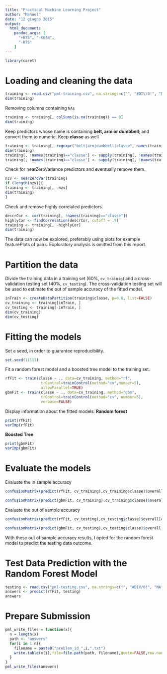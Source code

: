 ```yaml
---
title: "Practical Machine Learning Project"
author: "Manuel"
date: "12 giugno 2015"
output:
  html_document:
    pandoc_args: [
      "+RTS", "-K64m",
      "-RTS"
    ]
---
```

```r
library(caret)
```

# Loading and cleaning the data
```r
training <- read.csv("pml-training.csv", na.strings=c("", "#DIV/0!", "NA") )
dim(training)
```
Removing columns containing `NAs`
```r
training <- training[, colSums(is.na(training)) == 0]
dim(training)
```

Keep predictors whose name is containing **belt, arm or dumbbell**; and convert them to numeric. Keep **classe** as well
```r
training <- training[, regexpr("belt|arm|dumbbell|classe", names(training)) >= 0]
dim(training)
training[, !names(training)=="classe"] <- sapply(training[, !names(training)=="classe"], as.character)
training[, !names(training)=="classe"] <- sapply(training[, !names(training)=="classe"], as.numeric)
```

Check for nearZeroVariance predictors and eventually remove them.
```r
nzv <- nearZeroVar(training)
if (length(nzv)){
training <- training[, -nzv]
dim(training)
}
```

Check and remove highly correlated predictors.
```r
descrCor <- cor(training[, !names(training)=="classe"])
highlyCor <- findCorrelation(descrCor, cutoff = .9)
training <- training[, -highlyCor]
dim(training)
```
The data can now be explored, preferably using plots for example featurePlots of pairs. Exploratory analysis is omitted from this report.

# Partition the data
Divide the training data in a training set (60%, `cv_trainig`) and a cross-validation testing set (40%, `cv_testing`). The cross-validation testing set will be used to estimate the out of sample accuracy of the fitted model.
```r
inTrain <- createDataPartition(training$classe, p=0.6, list=FALSE)
cv_training <- training[inTrain, ] 
cv_testing <- training[-inTrain, ]
dim(cv_training)
dim(cv_testing)
```

# Fitting the models
Set a seed, in order to guarantee reproducibility.
```r
set.seed(11111)
```
Fit a random forest model and a boosted tree model to the training set.
```r
rfFit <- train(classe ~ ., data=cv_training, method="rf",
                trControl=trainControl(method="cv",number=5),
                allowParallel=TRUE)
gbmFit <- train(classe ~ ., data=cv_training, method="gbm",
                trControl=trainControl(method="cv", number=5),
                verbose=FALSE)
```
Display information about the fitted models:
**Random forest**
```r
print(rfFit)
varImp(rfFit)
```
**Boosted Tree**
```r
print(gbmFit)
varImp(gbmFit)
```

# Evaluate the models
Evaluate the in sample accuracy
```r
confusionMatrix(predict(rfFit, cv_training),cv_training$classe)$overall[c("Accuracy")]
```
```r
confusionMatrix(predict(gbmFit, cv_training),cv_training$classe)$overall[c("Accuracy")]
```
Evaluate the out of sample accuracy
```r
confusionMatrix(predict(rfFit, cv_testing),cv_testing$classe)$overall[c("Accuracy")]
```
```r
confusionMatrix(predict(gbmFit, cv_testing),cv_testing$classe)$overall[c("Accuracy")]
```
With these out of sample accuracy results, I opted for the random forest model to predict the testing data outcome.

# Test Data Prediction with the Random Forest Model
```r
testing <- read.csv("pml-testing.csv", na.strings=c("", "#DIV/0!", "NA") )
answers <- predict(rfFit, testing)
answers
```

# Prepare Submission
```r
pml_write_files = function(x){
  n = length(x)
  path <- "answers"
  for(i in 1:n){
    filename = paste0("problem_id_",i,".txt")
    write.table(x[i],file=file.path(path, filename),quote=FALSE,row.names=FALSE,col.names=FALSE)
  }
}
pml_write_files(answers)
```